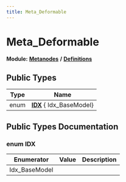 ```yaml
---
title: Meta_Deformable
---
```


# Meta_Deformable

**Module:** **[Metanodes](../../modules/metanodes/index.mdx)** **/** **[Definitions](../../modules/metanodes/definitions.mdx)**

## Public Types

| Type           | Name           |
| -------------- | -------------- |
| enum| **[IDX](#enum-idx)** { Idx_BaseModel} |

## Public Types Documentation

### enum IDX

| Enumerator | Value | Description |
| ---------- | ----- | ----------- |
| Idx_BaseModel | |   |

